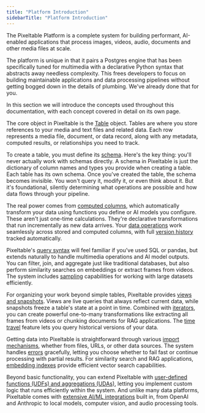 ```yaml
---
title: "Platform Introduction"
sidebarTitle: "Platform Introduction"
---
```


The Pixeltable Platform is a complete system for building performant, AI-enabled applications that process images, videos, audio, documents and other media files at scale.

The platform is unique in that it pairs a Postgres engine that has been specifically tuned for multimedia with a declarative Python syntax that abstracts away needless complexity. This frees developers to focus on building maintainable applications and data processing pipelines without getting bogged down in the details of plumbing. We've already done that for you.

In this section we will introduce the concepts used throughout this documentation, with each concept covered in detail on its own page.

The core object in Pixeltable is the [Table](/docs/platform/tables-and-schemas/tables) object. Tables are where you store references to your media and text files and related data. Each row represents a media file, document, or data record, along with any metadata, computed results, or relationships you need to track.

To create a table, you must define its [schema](/docs/platform/tables-and-schemas/schemas). Here's the key thing: you'll never actually work with schemas directly. A schema in Pixeltable is just the dictionary of column names and types you provide when creating a table. Each table has its own schema. Once you've created the table, the schema becomes invisible. You won't query it, modify it, or even think about it. But it's foundational, silently determining what operations are possible and how data flows through your pipeline.

The real power comes from [computed columns](/docs/platform/tables-and-schemas/computed-columns), which automatically transform your data using functions you define or AI models you configure. These aren't just one-time calculations. They're declarative transformations that run incrementally as new data arrives. Your [data operations](/docs/platform/data-operations/data-operations) work seamlessly across stored and computed columns, with full [version history](/docs/platform/data-operations/table-history) tracked automatically.

Pixeltable's [query syntax](/docs/platform/query-syntax/query-syntax) will feel familiar if you've used SQL or pandas, but extends naturally to handle multimedia operations and AI model outputs. You can filter, join, and aggregate just like traditional databases, but also perform similarity searches on embeddings or extract frames from videos. The system includes [sampling](/docs/platform/query-syntax/sampling) capabilities for working with large datasets efficiently.

For organizing your work beyond simple tables, Pixeltable provides [views and snapshots](/docs/platform/views-and-snapshots/views-and-snapshots). Views are live queries that always reflect current data, while snapshots freeze a table's state at a point in time. Combined with [iterators](/docs/platform/views-and-snapshots/iterator-views), you can create powerful one-to-many transformations like extracting all frames from videos or chunking documents for RAG applications. The [time travel](/docs/platform/views-and-snapshots/time-travel) feature lets you query historical versions of your data.

Getting data into Pixeltable is straightforward through various [import mechanisms](/docs/platform/importing-data), whether from files, URLs, or other data sources. The system handles [errors](/docs/platform/error-handling) gracefully, letting you choose whether to fail fast or continue processing with partial results. For similarity search and RAG applications, [embedding indexes](/docs/platform/indexing-and-vector-embeddings) provide efficient vector search capabilities.

Beyond basic functionality, you can extend Pixeltable with [user-defined functions (UDFs) and aggregations (UDAs)](/docs/platform/udfs-and-uda), letting you implement custom logic that runs efficiently within the system. And unlike many data platforms, Pixeltable comes with [extensive AI/ML integrations](/docs/platform/integrations/overview) built in, from OpenAI and Anthropic to local models, computer vision, and audio processing tools.
